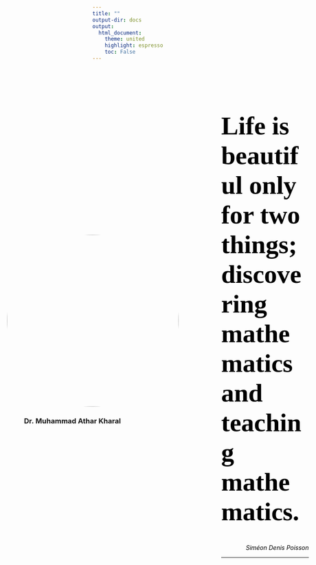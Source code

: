 ```yaml
---
title: ""
output-dir: docs
output:
  html_document:
    theme: united    
    highlight: espresso
    toc: False
---
```

<div class="lft_col">
  <img class="mypic" src="athar_self.png" alt="">
  <h3 class="subtitle">Dr. Muhammad Athar Kharal</h3>
  <a class="links" href="https://github.com/AtharKharal">
    <span class="fa fa-github fa-lg"></span>
  </a>
  <a class="links" href="https://pk.linkedin.com/in/atharkharal">
    <span class="fa fa-linkedin fa-lg"></span>
  </a>
  <a class="links" href="mailto:atharkharal@gmail.com">
    <span class="fa fa-envelope-square fa-lg"></span>
  </a>
  <a class="links" href="https://scholar.google.com.pk/citations?user=tMCVzUQAAAAJ&amp;hl=en" alt="Google Scholar" >
    <span class="fa fa-graduation-cap fa-lg"></span>
  </a>  
</div>
<div class="rt_col">
  <br>
  <h1 style="font-family: Palace Script MT; font-size: 60; color: black">Life is beautiful only for two things; discovering mathematics and teaching mathematics.</h1>
  <i style="float: right;color: black">  Siméon Denis Poisson</i>
  <br>
  <hr>
  
</div>
<style>
  .lft_col{
      position: absolute;
      top: 15%;
      left: 3%;
  }
  .mypic{
      border-radius: 50%;
      height: 400px;
    }
  .subtitle{
      margin-left: 40px;
  }
  .links{
      margin-left: 60px;
  }
  .rt_col{
      margin-left: 300px;
  }
</style>

